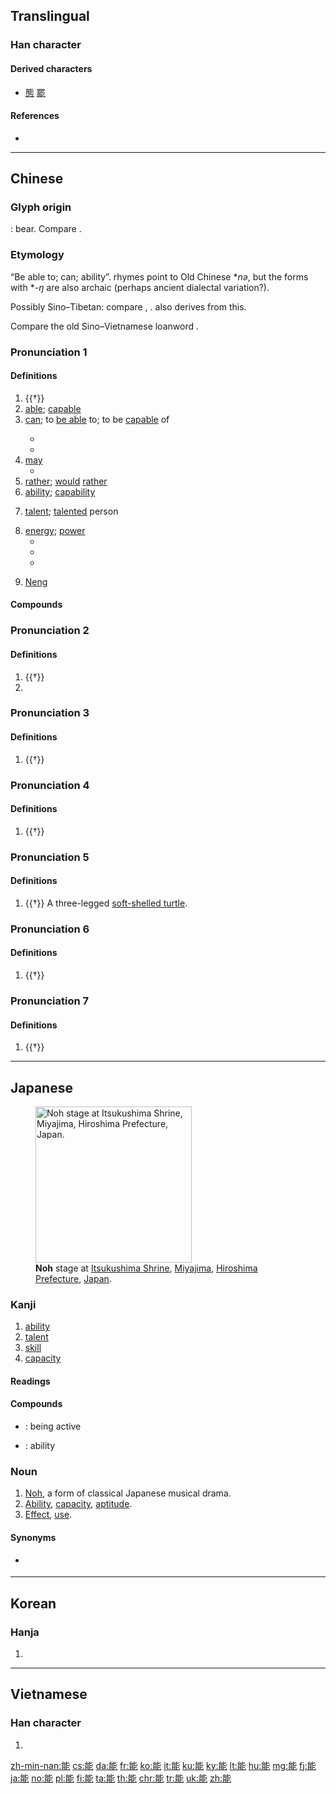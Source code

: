 {{character info/new}}
{{also|[[態]]}}
==Translingual==
{{stroke order|type=animate}}

===Han character===
{{Han char|rn=130|rad=肉|as=06|sn=10|four=21211|canj=IBPP|ids=⿰䏍⿱匕匕}}

====Derived characters====
* [[態]] [[罷]]

====References====
* {{Han ref|kx=0981.160|dkj=29454|dj=1433.110|hdz=32074.010|uh=80FD|ud=33021|bh=AFE0|bd=45024}}

----

==Chinese==
{{zh-forms}}

===Glyph origin===
{{Han etyl}}
{{liushu|p}}: bear. Compare {{och-l|熊|bear}}.

===Etymology===
“Be able to; can; ability”. ''{{w|Shijing}}'' rhymes point to Old Chinese *''nə'', but the forms with *''-ŋ'' are also archaic (perhaps ancient dialectal variation?).

Possibly Sino–Tibetan: compare {{cog|bo|ནུས||be able to; capable; to withstand; capacity; strength; force; power; function; energy}}, {{cog|my|နိုင်||can, be able to, may; master; win; prevail}}. {{zh-ref|Schuessler (2007)}} also derives {{och-l|態|apparition, bearing, manner}} from this.

Compare the old Sino–Vietnamese loanword {{m|vi|nổi||be able to; capable}}.

===Pronunciation 1===
{{zh-pron
|m=néng
|c=nang4
|h=pfs=nên
|md=nèng
|mn=qz:nn̂g/tw,xm,zz:lêng
|w=3nen
|mc=y
|oc=y
|ma=y
|cat=v,n,pn
}}

====Definitions====
{{zh-hanzi}}

# {{†}} {{non-gloss definition|A mythological [[bear]]-like animal, with deer-like legs.}}
# [[able]]; [[capable]]
# [[can]]; to [[be able]] to; to be [[capable]] of
#: {{zh-x|我 能 跑 得{de} 快。|I '''can''' run fast.}}
#* {{zh-x|有 人 能 幫 我 嗎？|Is there anybody who '''can''' help me?}}
#* {{zh-x|高潮 時 你 不 能 在 這個 海灘 散步。|You '''can't''' walk along this beach at high tide.}}
# [[may]]
#* {{zh-x|能 不 能 請 你 幫 個 忙？|'''May''' I ask a favour of you?}}
# [[rather]]; [[would]] [[rather]]
# [[ability]]; [[capability]]
#: {{zh-x|能力|capability, ability}}
# [[talent]]; [[talented]] person
#: {{zh-x|才能|talent, ability}}
# [[energy]]; [[power]]
#* {{zh-x|太陽能|solar energy}}
#* {{zh-x|水能|hydroelectric power}}
#* {{zh-x|動能|kinetic energy}}
# {{surname|lang=zh}} [[Neng]]

====Compounds====
{{zh-der|能幹|能夠|能力|能量|能手|能說會道|能源|能願動詞|低能兒|全能運動|不學而能|不能不|南能北秀|庸碌無能|各盡所能|何德何能|廉能|安能|不能自拔|勢能|傳播功能|可能性|不能勾|充能幹|奇才異能|再生能源|太陽能|全能生產|愛莫能助|不能勝數|不能盡數|不甫能|不能出口|動能|付能|功能團體|官能|慧能|慎謀能斷|慈故能勇|不能自免|不能自休|性能|性無能|志能之士|不能自制|不能|德薄能鮮|意思能力|低能|十項全能|幾能勾|副能|全知全能|判斷能力|尊賢使能|寢不能寐|官能交錯|妒賢疾能|只能|全能|一次能源|不可能|勤能補拙|不能自給|力所能及|妒賢嫉能|妨功害能|妒能害賢|彈性勢能|不能為|太陽能房|不付能|憂能傷人|二次能源|功能|多功能廳|國能|原子能|不甫能勾|嫉賢妒能|不付能勾|可能|冷能|位能|口能|復氧能力|不能彀|光能|化學能|口能舌便|不能自已|不相能|推賢遜能|異能|生物潛能|生物能|效能|權能|會道能說|技能檢定|潛能|碌碌無能|萬能|本能|材能兼備|萬能膠|智盡能索|智能不足|替代能源|智能犯罪|無能為力|權能區分|登高能賦|熟能生巧|核能發電|智能權|活化能|海洋能|技能競賽|未能免俗|核能電廠|機械能|才能|生產能力|特殊才能|知盡能索|概莫能外|萬能鑰匙|無所不能|核能廢料|知錯能改|矜能負才|矜智負能|矜名嫉能|無能為役|水能|知能|盡可能|技能|磁能|用賢任能|甄才品能|推賢讓能|才能幹濟|稱賢薦能|無能|積不相能|焉能|稟能|機能|百無一能|產能|特異功能|智能|核能|智能遲滯|欲罷不能|核能潛艇|核子能|良知良能|能言鳥|褊能|良能|能力分班|選賢任能|量能課稅|體能|自由能|逞強稱能|雙手萬能|豈能|逞異誇能|能束|職能治療|選賢與能|能動|能耗|能歌擅舞|能不|能源效益|能見度|能言善辯|金錢萬能|能樂|能士|薦賢任能|聽能|能事|節能|節約能源|行為能力|能文善武|進賢任能|能品|精明能幹|能言善道|能可|能源危機|薦賢舉能|能亨|雖覆能復|粥粥無能|能否|耗能|肺功能|能屈能伸|電能|能免則免|輻射能|能忍自安|能說善道|能牙利爪|誇能鬥智|能劇|高能|肝功能|能言舌辯|能彀|能吏|能近取譬|能言快語|能者為師|能耐|騁能|能言慣道|風能|能樣|老嫗能解|能力刑|能名|能力測驗|藝能|能者多勞|重力位能|能為|過而能改|逞能|賢能|能人|簡能|能員|職能|超能力|行能|運能|能言|耳熟能詳|舉賢任能|舉賢使能|難能可貴|能臣|能高山|能說慣道|能工巧匠|能勾}}

===Pronunciation 2===
{{zh-pron
|m=nài
|c=noi6
|w=3ne
|dial=n
|mc=4
|cat=v,pn
}}

====Definitions====
{{zh-hanzi}}

# {{†}} {{zh-alt-form|耐|to bear; to withstand}}
# {{surname|lang=zh}}

===Pronunciation 3===
{{zh-pron
|m=tái
|c=toi4
|dial=n
|cat=n
}}

====Definitions====
{{zh-hanzi}}

# {{†}} {{zh-alt-form|*台|name of a Chinese constellation}}
#: {{zh-x|三能{tái}|{{w|zh:三台|Santai}} (Chinese constellation)}}

===Pronunciation 4===
{{zh-pron
|m=tài
|c=taai3
|dial=n
|cat=n
}}

====Definitions====
{{zh-hanzi}}

# {{†}} {{zh-alt-form|態|[[bearing]]; [[apparition]]; [[form]]; [[shape]]; [[status]]; [[position]]}}

===Pronunciation 5===
{{zh-pron
|m=nái
|c=
|dial=n
|mc=1
|cat=n
}}

====Definitions====
{{zh-hanzi}}

# {{†}} A three-legged [[soft-shelled turtle]].

===Pronunciation 6===
{{zh-pron
|m=tāi
|c=
|dial=n
|cat=n
}}

====Definitions====
{{zh-hanzi}}

# {{†}} {{zh-only|能始|origin, root cause}}

===Pronunciation 7===
{{zh-pron
|m=xióng
|c=hung4
|dial=n
|cat=n
}}

====Definitions====
{{zh-hanzi}}

# {{†}} {{zh-alt-form|熊|bear}}

----

==Japanese==
{{wikipedia|lang=ja|能|能 (Noh theatre)}}
{{wikipedia|Noh}}
[[File:ItsukushimaNobutai7442.jpg|thumb|250px|'''Noh''' stage at [[w:Itsukushima Shrine|Itsukushima Shrine]], [[w:Miyajima, Hiroshima|Miyajima]], [[w:Hiroshima Prefecture|Hiroshima Prefecture]], [[w:Japan|Japan]].]]

===Kanji===
{{ja-kanji|grade=5|rs=肉06}}

# [[ability]]
# [[talent]]
# [[skill]]
# [[capacity]]

====Readings====
{{ja-readings
|goon=[[のう]] (nō), [[の]] (no), [[ない]] (nai)|kanon=[[どう]] (dō), [[だい]] (dai)|kanyoon=[[たい]] (tai)
|kun=[[能う]] ([[あたう|あた・う]], ata-u), [[能く]] ([[よく|よ・く]], yo-ku), [[能く|能くする]] ([[よく|よ・くする]], yo-ku suru)
}}

====Compounds====
* {{ja-r|能動|のうどう}}: being active
* {{ja-r|能力|のうりょく}}: ability

===Noun===
{{ja-noun|のう}}

# [[Noh]], a form of classical Japanese musical drama.
# [[ability|Ability]], [[capacity]], [[aptitude]].
# [[effect|Effect]], [[use]].
#: {{ja-usex|古い議論を繰り返しても'''能'''はないのだよ。|ふるい ぎろん を くりかえして も '''のう''' は ない の だ よ。|Repeating old arguments isn't of any '''use''' / won't have any '''effect'''.}}

====Synonyms====
* {{sense|drama}} {{ja-r|能楽|のうがく}}

----

==Korean==

===Hanja===
{{ko-hanja|hangeul=[[능]], [[내]]|eumhun=|mr=nŭng, nae|y=nung, nay}}

# {{defn|lang=ko|sort=肉06}}

----

==Vietnamese==

===Han character===
{{vi-hantu|[[năng]], [[hay]], [[nấng]], [[năn]], [[nằng]], [[nưng]]|rs=肉06}}

# {{defn|lang=vi|sort=肉06}}

[[zh-min-nan:能]]
[[cs:能]]
[[da:能]]
[[fr:能]]
[[ko:能]]
[[it:能]]
[[ku:能]]
[[ky:能]]
[[lt:能]]
[[hu:能]]
[[mg:能]]
[[fj:能]]
[[ja:能]]
[[no:能]]
[[pl:能]]
[[fi:能]]
[[ta:能]]
[[th:能]]
[[chr:能]]
[[tr:能]]
[[uk:能]]
[[zh:能]]